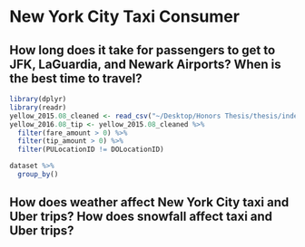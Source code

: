 # New York City Taxi Consumer {#chapter4}
## How long does it take for passengers to get to JFK, LaGuardia, and Newark Airports? When is the best time to travel?
```r
library(dplyr)
library(readr)
yellow_2015.08_cleaned <- read_csv("~/Desktop/Honors Thesis/thesis/index/data/yellow_tripdata_2015-08.csv")
yellow_2016.08_tip <- yellow_2015.08_cleaned %>%
  filter(fare_amount > 0) %>%
  filter(tip_amount > 0) %>%
  filter(PULocationID != DOLocationID)
```

```r
dataset %>%
  group_by()
```


## How does weather affect New York City taxi and Uber trips? How does snowfall affect taxi and Uber trips?

